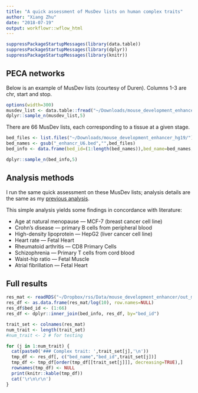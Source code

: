 ```yaml
---
title: "A quick assessment of MusDev lists on human complex traits"
author: "Xiang Zhu"
date: "2018-07-19"
output: workflowr::wflow_html
---
```


```r
suppressPackageStartupMessages(library(data.table))
suppressPackageStartupMessages(library(dplyr))
suppressPackageStartupMessages(library(knitr))
```

## PECA networks

Below is an example of MusDev lists (courtesy of Duren).
Columns 1-3 are chr, start and stop. 

```r
options(width=300)
musdev_list <- data.table::fread("~/Downloads/mouse_development_enhancer_hg19/liver_P0_enhancr_U6.bed")
dplyr::sample_n(musdev_list,5)
```

There are 66 MusDev lists, each corresponding to a tissue at a given stage.

```r
bed_files <- list.files("~/Downloads/mouse_development_enhancer_hg19/")
bed_names <- gsub("_enhancr_U6.bed","",bed_files)
bed_info <- data.frame(bed_id=(1:length(bed_names)),bed_name=bed_names,stringsAsFactors=FALSE)

dplyr::sample_n(bed_info,5)
```

## Analysis methods

I run the same quick assessment on these MusDev lists;
analysis details are the same as my [previous analysis](ashlrt_201peca_31trait.html).

This simple analysis yields some findings in concordance with literature:

- Age at natural menopause --- MCF-7 (breast cancer cell line)
- Crohn’s disease --- primary B cells from peripheral blood
- High-density lipoprotein --- HepG2 (liver cancer cell line)
- Heart rate --- Fetal Heart
- Rheumatoid arthritis --- CD8 Primary Cells
- Schizophrenia --- Primary T cells from cord blood
- Waist-hip ratio --- Fetal Muscle
- Atrial fibrillation --- Fetal Heart

## Full results

```r
res_mat <- readRDS("~/Dropbox/rss/Data/mouse_development_enhancer/out_market/musdev_ashlrt_20180724.rds")
res_df <- as.data.frame(res_mat/log(10), row.names=NULL)
res_df$bed_id <- (1:66)
res_df <- dplyr::inner_join(bed_info, res_df, by="bed_id")
```

```r
trait_set <- colnames(res_mat)
num_trait <- length(trait_set)
#num_trait <- 2 # for testing

for (j in 1:num_trait) {
  cat(paste0('### Complex trait: ',trait_set[j],'\n')) 
  tmp_df <- res_df[, c("bed_name","bed_id",trait_set[j])]
  tmp_df <- tmp_df[order(tmp_df[[trait_set[j]]], decreasing=TRUE),]
  rownames(tmp_df) <- NULL
  print(knitr::kable(tmp_df))
  cat('\r\n\r\n')
}
```

